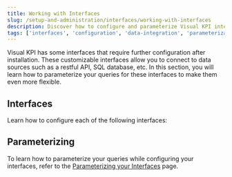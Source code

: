 ```yaml
---
title: Working with Interfaces
slug: /setup-and-administration/interfaces/working-with-interfaces
description: Discover how to configure and parameterize Visual KPI interfaces, including ODBC, JSON, Python, and tStore, for seamless data integration and enhanced flexibility.
tags: ['interfaces', 'configuration', 'data-integration', 'parameterization', 'kpi', 'administrator']
---
```


<head>
  <title>Working with Interfaces</title>
  <meta name="keywords" content="interfaces, configuration, data integration, odbc interface, json interface, python interface, tstore interface, parameterization, kpi interface, visual kpi"/>
</head>

Visual KPI has some interfaces that require further configuration after installation. These customizable interfaces allow you to connect to data sources such as a restful API, SQL database, etc. In this section, you will learn how to parameterize your queries for these interfaces to make them even more flexible.

## Interfaces

Learn how to configure each of the following interfaces:

<CardList cols={4}>
  <Card 
    title="ODBC Interface"
    icon="/media/setup-and-administration/icons/odbc.png"
    link="/setup-and-administration/interfaces/odbc"
  />

  <Card 
    title="JSON Interface"
    icon="/media/setup-and-administration/icons/json.png"
    link="/setup-and-administration/interfaces/json"
  />

  <Card 
    title="Python Interface"
    icon="/media/setup-and-administration/icons/python.png"
    link="/setup-and-administration/interfaces/python"
  />

  <Card 
    title="tStore Interface"
    icon="/media/setup-and-administration/icons/tstore.png"
    link="/setup-and-administration/interfaces/tstore"
  />
</CardList>

## Parameterizing

To learn how to parameterize your queries while configuring your interfaces, refer to the [Parameterizing your Interfaces](/setup-and-administration/interfaces/parameterizing-interfaces) page.